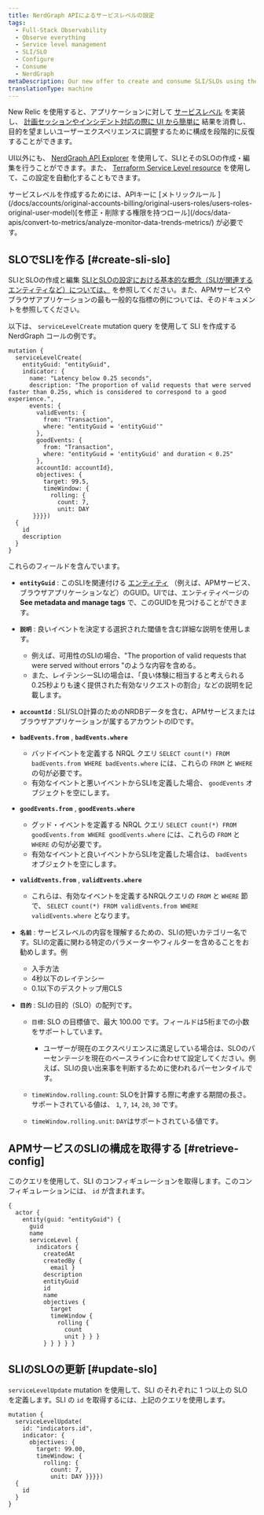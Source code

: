 ```yaml
---
title: NerdGraph APIによるサービスレベルの設定
tags:
  - Full-Stack Observability
  - Observe everything
  - Service level management
  - SLI/SLO
  - Configure
  - Consume
  - NerdGraph
metaDescription: Our new offer to create and consume SLI/SLOs using the NerdGraph API.
translationType: machine
---
```


New Relic を使用すると、アプリケーションに対して [サービスレベル](/docs/service-level-management/create-slm) を実装し、 [計画セッションやインシデント対応の際に UI から簡単に](/docs/service-level-management/consume-slm) 結果を消費し、目的を望ましいユーザーエクスペリエンスに調整するために構成を段階的に反復することができます。

UI以外にも、 [NerdGraph API Explorer](/docs/apis/nerdgraph/get-started/introduction-new-relic-nerdgraph/) を使用して、SLIとそのSLOの作成・編集を行うことができます。また、 [Terraform Service Level resource](https://registry.terraform.io/providers/newrelic/newrelic/latest/docs/resources/service_level) を使用して、この設定を自動化することもできます。

<Callout variant="important">
  サービスレベルを作成するためには、APIキーに [メトリックルール ](/docs/accounts/original-accounts-billing/original-users-roles/users-roles-original-user-model)[を修正・削除する権限を持つロール](/docs/data-apis/convert-to-metrics/analyze-monitor-data-trends-metrics/) が必要です。
</Callout>

## SLOでSLIを作る [#create-sli-slo]

SLIとSLOの作成と編集 [SLIとSLOの設定における基本的な概念（SLIが関連するエンティティなど）については、](/docs/service-level-management/create-slm#sli-entity) を参照してください。また、APMサービスやブラウザアプリケーションの最も一般的な指標の例については、そのドキュメントを参照してください。

以下は、 `serviceLevelCreate` mutation query を使用して SLI を作成する NerdGraph コールの例です。

```
mutation { 
  serviceLevelCreate(
    entityGuid: "entityGuid", 
    indicator: {
      name: "Latency below 0.25 seconds",
      description: "The proportion of valid requests that were served faster than 0.25s, which is considered to correspond to a good experience.", 
      events: {
        validEvents: {
          from: "Transaction", 
          where: "entityGuid = 'entityGuid'"
        }, 
        goodEvents: {
          from: "Transaction", 
          where: "entityGuid = 'entityGuid' and duration < 0.25"
        }, 
        accountId: accountId}, 
        objectives: {
          target: 99.5, 
          timeWindow: {
            rolling: {
              count: 7, 
              unit: DAY
       }}}}) 
  {
    id
    description
  }
}
```

これらのフィールドを含んでいます。

* **`entityGuid`** : このSLIを関連付ける [エンティティ](https://docs-preview.newrelic.com/docs/service-level-management/create-slm#sli-entity) （例えば、APMサービス、ブラウザアプリケーションなど）のGUID。UIでは、エンティティページの **See metadata and manage tags** で、このGUIDを見つけることができます。

* **`説明`** : 良いイベントを決定する選択された閾値を含む詳細な説明を使用します。

  * 例えば、可用性のSLIの場合、"The proportion of valid requests that were served without errors "のような内容を含める。
  * また、レイテンシーSLIの場合は、「良い体験に相当すると考えられる0.25秒よりも速く提供された有効なリクエストの割合」などの説明を記載します。

* **`accountId`** : SLI/SLO計算のためのNRDBデータを含む、APMサービスまたはブラウザアプリケーションが属するアカウントのIDです。

* **`badEvents.from`** , **`badEvents.where`**

  * バッドイベントを定義する NRQL クエリ `SELECT count(*) FROM badEvents.from WHERE badEvents.where` には、これらの `FROM` と `WHERE` の句が必要です。
  * 有効なイベントと悪いイベントからSLIを定義した場合、 `goodEvents` オブジェクトを空にします。

* **`goodEvents.from`** , **`goodEvents.where`**

  * グッド・イベントを定義する NRQL クエリ `SELECT count(*) FROM goodEvents.from WHERE goodEvents.where` には、これらの `FROM` と `WHERE` の句が必要です。
  * 有効なイベントと良いイベントからSLIを定義した場合は、 `badEvents` オブジェクトを空にします。

* **`validEvents.from`** , **`validEvents.where`**

  * これらは、有効なイベントを定義するNRQLクエリの `FROM` と `WHERE` 節で、 `SELECT count(*) FROM validEvents.from WHERE validEvents.where` となります。

* **`名前`** : サービスレベルの内容を理解するための、SLIの短いカテゴリー名です。SLIの定義に関わる特定のパラメーターやフィルターを含めることをお勧めします。例

  * 入手方法
  * 4秒以下のレイテンシー
  * 0.1以下のデスクトップ用CLS

* **`目的`** : SLIの目的（SLO）の配列です。

  * `目標`: SLO の目標値で、最大 100.00 です。フィールドは5桁までの小数をサポートしています。

    * ユーザーが現在のエクスペリエンスに満足している場合は、SLOのパーセンテージを現在のベースラインに合わせて設定してください。例えば、SLIの良い出来事を判断するために使われるパーセンタイルです。

  * `timeWindow.rolling.count`: SLOを計算する際に考慮する期間の長さ。サポートされている値は、 `1`, `7`, `14`, `28`, `30` です。

  * `timeWindow.rolling.unit`: `DAY`はサポートされている値です。

## APMサービスのSLIの構成を取得する [#retrieve-config]

このクエリを使用して、SLI のコンフィギュレーションを取得します。このコンフィギュレーションには、 `id` が含まれます。

```
{
  actor {
    entity(guid: "entityGuid") {
      guid
      name
      serviceLevel {
        indicators {
          createdAt
          createdBy {
            email }
          description
          entityGuid
          id
          name
          objectives {
            target
            timeWindow {
              rolling {
                count
                unit } } }
          } } } } }
```

## SLIのSLOの更新 [#update-slo]

`serviceLevelUpdate` mutation を使用して、SLI のそれぞれに 1 つ以上の SLO を定義します。SLI の `id` を取得するには、上記のクエリを使用します。

```
mutation {
  serviceLevelUpdate(
    id: "indicators.id", 
    indicator: {
      objectives: {
        target: 99.00, 
        timeWindow: {
          rolling: {
            count: 7, 
            unit: DAY }}}}) 
  {
    id
  }
}
```